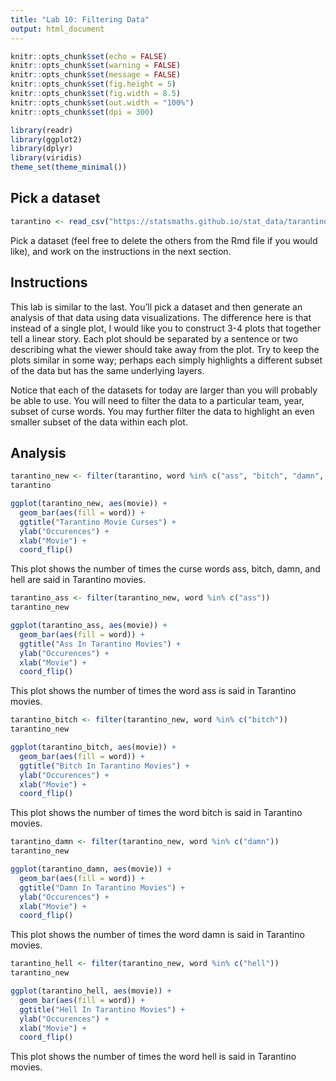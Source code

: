 ---
title: "Lab 10: Filtering Data"
output: html_document
---

```{r setup, include=FALSE}
knitr::opts_chunk$set(echo = FALSE)
knitr::opts_chunk$set(warning = FALSE)
knitr::opts_chunk$set(message = FALSE)
knitr::opts_chunk$set(fig.height = 5)
knitr::opts_chunk$set(fig.width = 8.5)
knitr::opts_chunk$set(out.width = "100%")
knitr::opts_chunk$set(dpi = 300)

library(readr)
library(ggplot2)
library(dplyr)
library(viridis)
theme_set(theme_minimal())
```

## Pick a dataset

```{r}
tarantino <- read_csv("https://statsmaths.github.io/stat_data/tarantino.csv")
```

Pick a dataset (feel free to delete the others from the Rmd file if you would
like), and work on the instructions in the next section.

## Instructions

This lab is similar to the last. You'll pick a dataset and then generate an
analysis of that data using data visualizations. The difference here is that
instead of a single plot, I would like you to construct 3-4 plots that
together tell a linear story. Each plot should be separated by a sentence or
two describing what the viewer should take away from the plot. Try to keep the
plots similar in some way; perhaps each simply highlights a different subset
of the data but has the same underlying layers.

Notice that each of the datasets for today are larger than you will probably
be able to use. You will need to filter the data to a particular team, year,
subset of curse words. You may further filter the data to highlight an even
smaller subset of the data within each plot.

## Analysis

```{r}
tarantino_new <- filter(tarantino, word %in% c("ass", "bitch", "damn", "hell"))
tarantino
```


```{r}
ggplot(tarantino_new, aes(movie)) +
  geom_bar(aes(fill = word)) +
  ggtitle("Tarantino Movie Curses") +
  ylab("Occurences") +
  xlab("Movie") +
  coord_flip()
```
This plot shows the number of times the curse words ass, bitch, damn, and hell are said in Tarantino movies. 


```{r}
tarantino_ass <- filter(tarantino_new, word %in% c("ass"))
tarantino_new
```
```{r}
ggplot(tarantino_ass, aes(movie)) +
  geom_bar(aes(fill = word)) +
  ggtitle("Ass In Tarantino Movies") +
  ylab("Occurences") +
  xlab("Movie") +
  coord_flip()
```
This plot shows the number of times the word ass is said in Tarantino movies.


```{r}
tarantino_bitch <- filter(tarantino_new, word %in% c("bitch"))
tarantino_new
```

```{r}
ggplot(tarantino_bitch, aes(movie)) +
  geom_bar(aes(fill = word)) +
  ggtitle("Bitch In Tarantino Movies") +
  ylab("Occurences") +
  xlab("Movie") +
  coord_flip()
```
This plot shows the number of times the word bitch is said in Tarantino movies.


```{r}
tarantino_damn <- filter(tarantino_new, word %in% c("damn"))
tarantino_new
```

```{r}
ggplot(tarantino_damn, aes(movie)) +
  geom_bar(aes(fill = word)) +
  ggtitle("Damn In Tarantino Movies") +
  ylab("Occurences") +
  xlab("Movie") +
  coord_flip()
```

This plot shows the number of times the word damn is said in Tarantino movies.

```{r}
tarantino_hell <- filter(tarantino_new, word %in% c("hell"))
tarantino_new
```

```{r}
ggplot(tarantino_hell, aes(movie)) +
  geom_bar(aes(fill = word)) +
  ggtitle("Hell In Tarantino Movies") +
  ylab("Occurences") +
  xlab("Movie") +
  coord_flip()
```

This plot shows the number of times the word hell is said in Tarantino movies.




